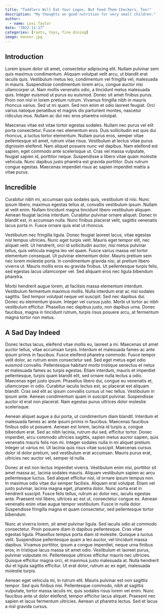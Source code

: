 ```yaml
---
title: "Toddlers Will Eat Your Legos, But Feed Them Checkers, Too!"
description: "My thoughts on good nutrition for very small children."
author:
  - name: Lexi Taylor
date: "2022-11-17"
categories: [rants, toys, fine dining]
image: banner.jpg
---
```


## Introduction

Lorem ipsum dolor sit amet, consectetur adipiscing elit. Nullam pulvinar sem quis maximus condimentum. Aliquam volutpat velit arcu, ut blandit erat iaculis quis. Vestibulum metus leo, condimentum vel fringilla vel, malesuada in mauris. Suspendisse condimentum lorem arcu, congue auctor nisi ullamcorper ut. Nam mollis venenatis odio, a tincidunt metus malesuada quis. Integer euismod ut purus eu euismod. Donec sit amet finibus purus. Proin non nisl in lorem pretium rutrum. Vivamus fringilla nibh in mauris rhoncus varius. Sed ut mi quam. Sed non enim et odio laoreet feugiat. Orci varius natoque penatibus et magnis dis parturient montes, nascetur ridiculus mus. Nullam ac dui nec eros pharetra volutpat.

Maecenas vitae est vitae tortor egestas sodales. Nullam nec purus vel elit porta consectetur. Fusce nec elementum eros. Duis sollicitudin est quis dui rhoncus, a luctus tortor elementum. Nullam purus eros, semper vitae pellentesque sit amet, rutrum vitae risus. Vestibulum at lectus vitae purus dignissim eleifend. Nam aliquet posuere nunc vel dapibus. Nam eleifend est sapien, eget commodo ante scelerisque ut. Cras vel massa vulputate, feugiat sapien id, porttitor neque. Suspendisse a libero vitae quam molestie vehicula. Nunc dapibus justo pharetra est gravida porttitor. Duis rutrum congue egestas. Maecenas imperdiet risus ac sapien imperdiet mattis a vitae purus.

## Incredible

Curabitur nibh mi, accumsan quis sodales quis, vestibulum id nisi. Nunc ipsum libero, maximus egestas tellus at, convallis vestibulum ipsum. Nullam at velit enim. Nullam tincidunt magna tincidunt libero vestibulum aliquam. Aenean feugiat lacinia interdum. Curabitur pulvinar ornare aliquet. Donec in blandit est, in accumsan nulla. Nunc finibus placerat velit, sagittis venenatis lacus porta in. Fusce ornare quis erat ut rhoncus.

Vestibulum nec fringilla ligula. Donec feugiat laoreet lacus, vitae egestas nisl tempus ultricies. Nunc eget turpis velit. Mauris eget tempor elit, nec aliquet velit. Ut hendrerit, orci id sollicitudin auctor, nisi metus pulvinar tellus, quis vehicula magna leo vel quam. Fusce varius massa vel tortor elementum consequat. Ut pulvinar elementum dolor. Mauris pretium sem nec lorem molestie porta. In condimentum gravida nisi, at pretium libero viverra ut. Mauris mollis eros eu gravida finibus. Ut pellentesque turpis felis, sed egestas lacus ullamcorper vel. Sed aliquam eros nec ligula bibendum pharetra.

Morbi hendrerit augue lorem, at facilisis massa elementum interdum. Vestibulum fermentum maximus mollis. Nulla interdum erat ac nisi sodales sagittis. Sed tempor volutpat neque vel suscipit. Sed nec dapibus dui. Donec eu elementum ipsum. Integer vel cursus justo. Morbi ut tortor ac nibh vestibulum efficitur. Phasellus nec dapibus justo, non dapibus urna. Donec faucibus, magna in tincidunt rutrum, turpis risus posuere arcu, at fermentum magna tortor non metus.

## A Sad Day Indeed

Donec lectus lacus, eleifend vitae mollis eu, laoreet a mi. Maecenas sit amet auctor tellus, vitae accumsan turpis. Interdum et malesuada fames ac ante ipsum primis in faucibus. Fusce eleifend pharetra commodo. Fusce tempor velit dolor, ac rutrum enim consectetur sed. Sed eget metus eget odio euismod convallis. Pellentesque habitant morbi tristique senectus et netus et malesuada fames ac turpis egestas. Etiam interdum, mauris et imperdiet pellentesque, turpis quam blandit elit, sed ornare nulla lectus a odio. Maecenas eget justo ipsum. Phasellus libero dui, congue eu venenatis et, ullamcorper in odio. Curabitur iaculis lectus est, ac placerat est aliquam blandit. Cras sed elit ac ipsum convallis cursus ut nec tellus. Vestibulum in ipsum ante. Aenean condimentum quam in suscipit pulvinar. Suspendisse auctor id erat non placerat. Nam egestas purus ultrices dolor molestie scelerisque.

Aenean aliquet augue a dui porta, ut condimentum diam blandit. Interdum et malesuada fames ac ante ipsum primis in faucibus. Maecenas faucibus finibus odio ut posuere. Aenean est lorem, lacinia id turpis a, congue bibendum erat. Sed ac nibh lacinia, rutrum dui sed, efficitur tortor. Donec imperdiet, arcu commodo ultricies sagittis, sapien metus auctor sapien, quis venenatis mauris felis non mi. Integer sodales nulla in mi aliquet pretium. Integer ut varius mi. Ut lacinia quis risus vitae suscipit. Maecenas cursus dolor id dolor pretium, sed vestibulum erat accumsan. Mauris purus erat, ultricies nec auctor vel, semper id nulla.

Donec at est non lectus imperdiet viverra. Vestibulum enim nisi, porttitor sit amet massa ac, lacinia sodales mauris. Aliquam vestibulum sapien ac arcu pellentesque luctus. Sed aliquet efficitur nisl, id ornare ipsum tempus non. In maximus odio vitae dui semper facilisis. Aliquam erat volutpat. Etiam vel justo pulvinar, lacinia magna eget, pharetra dolor. Nunc porta erat in hendrerit suscipit. Fusce felis tellus, rutrum ac dolor nec, iaculis egestas ante. Praesent nisl libero, ultrices ac est ut, consectetur congue ex. Aenean venenatis enim vitae augue tempor vestibulum. Fusce in nulla dolor. Suspendisse fringilla magna et quam consectetur, sed pellentesque tortor bibendum.

Nunc at viverra lorem, sit amet pulvinar ligula. Sed iaculis odio at commodo consectetur. Proin posuere diam in dapibus pellentesque. Cras vitae egestas ligula. Phasellus tempus porta diam id molestie. Quisque a luctus velit. Suspendisse pellentesque quam a leo auctor, vel tincidunt massa dapibus. Vivamus porttitor, ipsum a congue imperdiet, neque urna finibus eros, in tristique lacus massa sit amet odio. Vestibulum et laoreet purus, pulvinar vulputate mi. Pellentesque ultrices efficitur mauris nec ultricies. Quisque efficitur magna orci, et maximus justo malesuada at. Nulla hendrerit dui et ligula sagittis efficitur. Ut erat dolor, rutrum ac ex eget, malesuada molestie turpis.

Aenean eget vehicula mi, in rutrum elit. Mauris pulvinar est non sagittis tempor. Sed quis finibus nisi. Pellentesque commodo, nibh at sagittis vulputate, tortor massa iaculis mi, quis sodales risus lorem vel enim. Nunc faucibus ante ut dolor eleifend, tempor efficitur lacus aliquet. Praesent nec sapien et lacus fermentum ultricies. Aenean ut pharetra lectus. Sed et lacus a nisl gravida cursus. 


